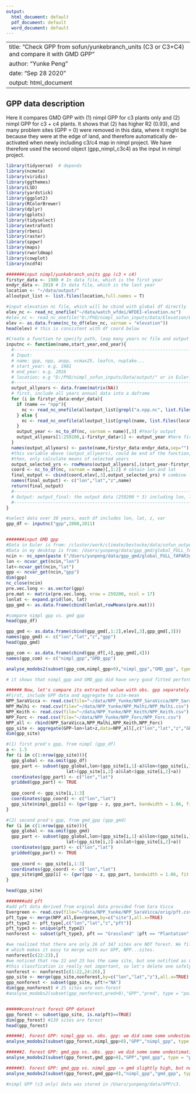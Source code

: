 ```yaml
---
output:
  html_document: default
  pdf_document: default
  word_document: default
---
```


---
title: "Check GPP from sofun/yunkebranch_units (C3 or C3+C4) and compare it with GMD GPP"
author: "Yunke Peng"
date: "Sep 28 2020"
output: html_document
---

## GPP data description

Here it compares GMD GPP with (1) nimpl GPP for c3 plants only and (2) nimpl GPP for c3 + c4 plants. It shows that (2) has higher R2 (0.93), and many problem sites (GPP = 0) were removed in this data, where it might be because they were at the edge of land, and therefore automatically de-activated when newly including c3/c4 map in nimpl project. We have therefore used the second object (gpp_nimpl_c3c4) as the input in nimpl project.


```r

library(tidyverse)  # depends
library(ncmeta)
library(viridis)
library(ggthemes)
library(LSD)
library(yardstick)
library(ggplot2)
library(RColorBrewer)
library(dplyr)
library(gplots)
library(tidyselect)
library(extrafont)
library(rbeni)
library(raster)
library(spgwr)
library(maps)
library(rworldmap)
library(cowplot)
library(ncdf4)

#######input nimpl/yunkebranch_units gpp (c3 + c4)
firstyr_data <- 1980 # In data file, which is the first year
endyr_data <- 2018 # In data file, which is the last year
location <- "~/data/output/"
alloutput_list <- list.files(location,full.names = T)

#input elevation nc file, which will be cbind with global df directly
elev_nc <- read_nc_onefile("~/data/watch_wfdei/WFDEI-elevation.nc")
#elev_nc <- read_nc_onefile("D:/PhD/nimpl_sofun_inputs/Data/Elevation/WFDEI-elevation.nc")
elev <- as.data.frame(nc_to_df(elev_nc, varnam = "elevation"))
head(elev) # this is consistent with df coord below

#Create a function to specify path, loop many years nc file and output a dataframe (lon, lat, var).
inputnc <- function(name,start_year,end_year){
  #-----------------------------------------------------------------------
  # Input: 
  # name: gpp, npp, anpp, vcmax25, leafcn, nuptake...
  # start_year: e.g. 1981
  # end_year: e.g. 2016
  # location: e.g "D:/PhD/nimpl_sofun_inputs/Data/output/" or in Euler: "~/yunkebranch_units/outputnc/"
  #-----------------------------------------------------------------------
  output_allyears <- data.frame(matrix(NA))
  # first, include all years annual data into a daframe
  for (i in firstyr_data:endyr_data){
    if (name == "npp"){
      nc <- read_nc_onefile(alloutput_list[grepl("a.npp.nc", list.files(location,full.names = T))][i-firstyr_data+1]) #we only rely this to filter npp.nc file...
    } else {
      nc <- read_nc_onefile(alloutput_list[grepl(name, list.files(location,full.names = T))][i-firstyr_data+1]) #Input nc
    }
    output_year <- nc_to_df(nc, varnam = name)[,3] #Yearly output
    output_allyears[1:259200,i-firstyr_data+1] <- output_year #here first column represents first year of data file 's output
  }
  names(output_allyears) <- paste(name,firstyr_data:endyr_data,sep="")
  #this variable above (output_allyears), could be end of the function, which is variable at multiple years. But for our purporses, we need mean of select years
  #then, only calculate means of selected years
  output_selected_yrs <- rowMeans(output_allyears[,(start_year-firstyr_data+1):(end_year-firstyr_data+1)],na.rm = TRUE) # only calculated means based on selected start and end year (see function)
  coord <- nc_to_df(nc, varnam = name)[,1:2] # obtain lon and lat
  final_output <- cbind(coord,elev[,3],output_selected_yrs) # combine lon, lat,z with rowmeans variable
  names(final_output) <- c("lon","lat","z",name)
  return(final_output)
  #-----------------------------------------------------------------------
  # Output: output_final: the output data (259200 * 3) including lon, lat and value
  #-----------------------------------------------------------------------
}

#select data over 30 years, each df includes lon, lat, z, var
gpp_df <- inputnc("gpp",2000,2011)


#######input GMD gpp
#Data in Euler is from: /cluster/work/climate/bestocke/data/sofun_outputs/output_nc_global/global_FULL_fAPAR3g_v2_2000_2016.a.gpp.nc
#Data in my desktop is from: /Users/yunpeng/data/gpp_gmd/global_FULL_fAPAR3g_v2_2000_2016.a.gpp.nc
ncin <- nc_open(paste ("/Users/yunpeng/data/gpp_gmd/global_FULL_fAPAR3g_v2_2000_2016.a.gpp.nc"))
lon <- ncvar_get(ncin,"lon")
lat<-ncvar_get(ncin,"lat")
gpp <- ncvar_get(ncin,"gpp")
dim(gpp)
nc_close(ncin)
pre.vec.long <- as.vector(gpp)
pre.mat <- matrix(pre.vec.long, nrow = 259200, ncol = 17)
lonlat <- expand.grid(lon, lat)
gpp_gmd <- as.data.frame(cbind(lonlat,rowMeans(pre.mat)))

#compare nimpl gpp vs. gmd gpp
head(gpp_df)

gpp_gmd <- as.data.frame(cbind(gpp_gmd[,1:2],elev[,3],gpp_gmd[,3]))
names(gpp_gmd) <- c("lon","lat","z","gpp")
head(gpp_gmd)

gpp_com <- as.data.frame(cbind(gpp_df[,4],gpp_gmd[,4]))
names(gpp_com) <- c("nimpl_gpp","GMD_gpp")

analyse_modobs2(subset(gpp_com,nimpl_gpp>0),"nimpl_gpp","GMD_gpp", type = "points")

# it shows that nimpl_gpp and GMD_gpp did have very good fitted performance!

###### Now, let's compare its extracted value with obs. gpp separately.
#First, include GPP data and aggregate to site-mean
NPP_SaraVicca <- read.csv(file="~/data/NPP_Yunke/NPP_SaraVicca/NPP_SaraVicca.csv")
NPP_Malhi <- read.csv(file="~/data/NPP_Yunke/NPP_Malhi/NPP_Malhi.csv")
NPP_Keith <- read.csv(file="~/data/NPP_Yunke/NPP_Keith/NPP_Keith.csv")
NPP_Forc <- read.csv(file="~/data/NPP_Yunke/NPP_Forc/NPP_Forc.csv")
NPP_all <- rbind(NPP_SaraVicca,NPP_Malhi,NPP_Keith,NPP_Forc)
gpp_site <- aggregate(GPP~lon+lat+z,data=NPP_all[,c("lon","lat","z","GPP")],mean,na.rm=TRUE)
dim(gpp_site)

#(1) first pred's gpp, from nimpl (gpp_df)
a <- 1.5
for (i in c(1:nrow(gpp_site))){
  gpp_global <- na.omit(gpp_df)
  gpp_part <- subset(gpp_global,lon>(gpp_site[i,1]-a)&lon<(gpp_site[i,1]+a)&
                       lat>(gpp_site[i,2]-a)&lat<(gpp_site[i,2]+a))
  coordinates(gpp_part) <- c("lon","lat")
  gridded(gpp_part) <- TRUE
  
  gpp_coord <- gpp_site[i,1:3]
  coordinates(gpp_coord) <- c("lon","lat")
  gpp_site$nimpl_gpp[i] <- (gwr(gpp ~ z, gpp_part, bandwidth = 1.06, fit.points =gpp_coord,predictions=TRUE))$SDF$pred
}

#(2) second pred's gpp, from gmd_gpp (gpp_gmd)
for (i in c(1:nrow(gpp_site))){
  gpp_global <- na.omit(gpp_gmd)
  gpp_part <- subset(gpp_global,lon>(gpp_site[i,1]-a)&lon<(gpp_site[i,1]+a)&
                       lat>(gpp_site[i,2]-a)&lat<(gpp_site[i,2]+a))
  coordinates(gpp_part) <- c("lon","lat")
  gridded(gpp_part) <- TRUE
  
  gpp_coord <- gpp_site[i,1:3]
  coordinates(gpp_coord) <- c("lon","lat")
  gpp_site$gmd_gpp[i] <- (gwr(gpp ~ z, gpp_part, bandwidth = 1.06, fit.points =gpp_coord,predictions=TRUE))$SDF$pred
}

head(gpp_site)

#######add pft
#add pft data derived from orginal data provided from Sara Vicca
Evergreen <- read.csv(file="~/data/NPP_Yunke/NPP_SaraVicca/orig/pft.csv")
pft_type <- merge(NPP_all,Evergreen,by=c("site"),all.x=TRUE)
pft_type2 <- pft_type[,c("lon","lat","z","pft")]
pft_type3 <- unique(pft_type2)
nonforest <- subset(pft_type3, pft == "Grassland" |pft == "Plantation"|pft == "Cropland")

#we realized that there are only 26 of 347 sites are NOT forest. We filtered it at here, 
# which makes it easy to merge with our GPP, NPP...sites.
nonforest[c(22:23),] 
#we noticed that row 22 and 23 has the same site, but one notified as Cropland another notified as grassland, perhaps from different sources
#this classfication is really not important, so let's delete one safely (so that it will not cause trouble when merging)
nonforest <- nonforest[c(1:22,24:26),]
gpp_site <- merge(gpp_site,nonforest,by=c("lon","lat","z"),all.x=TRUE)
gpp_nonforest <- subset(gpp_site, pft!="NA")
dim(gpp_nonforest) # 25 sites are non-forest
#analyse_modobs2(subset(gpp_nonforest,pred>0),"GPP","pred", type = "points")


######construct forest GPP dataset
gpp_forest <- subset(gpp_site, is.na(pft)==TRUE)
dim(gpp_forest) #139 sites are forest
head(gpp_forest)

######1. Forest GPP: nimpl_gpp vs. obs. gpp: we did some some undestimation.
analyse_modobs2(subset(gpp_forest,nimpl_gpp>0),"GPP","nimpl_gpp", type = "points")

######2. Forest GPP: gmd_gpp vs. obs. gpp: we did some some undestimation.
analyse_modobs2(subset(gpp_forest,gmd_gpp>0),"GPP","gmd_gpp", type = "points")

######3. Forest GPP: gmd_gpp vs. nimpl_gpp -> gmd slightly high, but not too much!
analyse_modobs2(subset(gpp_forest,gmd_gpp>0),"nimpl_gpp","gmd_gpp", type = "points")

#nimpl GPP (c3 only) data was stored in /Users/yunpeng/data/GPP/c3.

```
